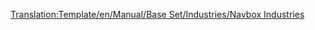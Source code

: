 <noinclude>[[Translation:Template/en/Manual/Base Set/Industries/Navbox Industries]]</noinclude><noinclude></noinclude>{{en/Navbox|navbar = off
|state = off

|name = Navbox Industries
|title = [[en/Manual/Industries]]

|group1 = [[nl/Manual/Klimaat|Gematigd]]
|list1 = {{en/Nowrap begin}} [[nl/Manual/Base Set/Industries/Bank|Bank]]{{en/·w}} [[nl/Manual/Base Set/Industries/Kolenmijn|Kolenmijn]]{{en/·w}} [[nl/Manual/Base Set/Industries/Fabriek|Fabriek]]{{en/·w}} [[nl/Manual/Base Set/Industries/Boerderij|Boerderij]]{{en/·w}} [[nl/Manual/Base Set/Industries/Bos|Bos]]{{en/·w}} [[nl/Manual/Base Set/Industries/IJzermijn|IJzermijn]]{{en/·w}} [[nl/Manual/Base Set/Industries/Olieraffinaderij|Olieraffinaderij]]{{en/·w}} [[nl/Manual/Base Set/Industries/Olieplatform|Olieplatform]]{{en/·w}} [[nl/Manual/Base Set/Industries/Oliebronnen|Oliebronnen]]{{en/·w}} [[nl/Manual/Base Set/Industries/Energiecentrale|Energiecentrale]]{{en/·w}} [[nl/Manual/Base Set/Industries/Houtzagerij|Houtzagerij]]{{en/·w}} [[nl/Manual/Base Set/Industries/Hoogoven|Hoogoven]]{{en/Nowrap end}}

|group2 = [[nl/Manual/Klimaat|Subarctisch]]
|list2 = {{en/Nowrap begin}} [[nl/Manual/Base Set/Industries/Bank|Bank]]{{en/·w}} [[nl/Manual/Base Set/Industries/Kolenmijn|Kolenmijn]]{{en/·w}} [[nl/Manual/Base Set/Industries/Boerderij|Boerderij]]{{en/·w}} [[nl/Manual/Base Set/Industries/Voedselfabriek|Voedselfabriek]]{{en/·w}} [[nl/Manual/Base Set/Industries/Bos|Bos]]{{en/·w}} [[nl/Manual/Base Set/Industries/Goudmijn|Goudmijn]]{{en/·w}} [[nl/Manual/Base Set/Industries/Olieraffinaderij|Olieraffinaderij]]{{en/·w}} [[nl/Manual/Base Set/Industries/Oliebronnen|Oliebronnen]]{{en/·w}} [[nl/Manual/Base Set/Industries/Papierfabriek|Papierfabriek]]{{en/·w}} [[nl/Manual/Base Set/Industries/Energiecentrale|Energiecentrale]]{{en/·w}} [[nl/Manual/Base Set/Industries/Drukkerij|Drukkerij]]{{en/Nowrap end}}

|group3 = [[nl/Manual/Klimaat|Subtropisch]]
|list3 = {{en/Nowrap begin}} [[nl/Manual/Base Set/Industries/Bank|Bank]]{{en/·w}} [[nl/Manual/Base Set/Industries/Kopermijn|Kopermijn]]{{en/·w}} [[nl/Manual/Base Set/Industries/Diamantmijn|Diamantmijn]]{{en/·w}} [[nl/Manual/Base Set/Industries/Fabriek|Fabriek]]{{en/·w}} [[nl/Manual/Base Set/Industries/Boerderij|Boerderij]]{{en/·w}} [[nl/Manual/Base Set/Industries/Voedselfabriek|Voedselfabriek]]{{en/·w}} [[nl/Manual/Base Set/Industries/Boomgaard|Boomgaard]]{{en/·w}} [[nl/Manual/Base Set/Industries/Timmerhoutzagerij|Timmerhoutzagerij]]{{en/·w}} [[nl/Manual/Base Set/Industries/Olieraffinaderij|Olieraffinaderij]]{{en/·w}} [[nl/Manual/Base Set/Industries/Oliebronnen|Oliebronnen]]{{en/·w}} [[nl/Manual/Base Set/Industries/Rubberplantage|Rubberplantage]]{{en/·w}} [[nl/Manual/Base Set/Industries/Watervoorraad|Watervoorraad]]{{en/·w}} [[nl/Manual/Base Set/Industries/Watertoren|Watertoren]]{{en/Nowrap end}}

|group4 = [[nl/Manual/Klimaat]]
|list4 = {{en/Nowrap begin}}[[nl/Manual/Base Set/Industries/Batterijenboerderij|Batterijenboerderij]]{{en/·w}} [[nl/Manual/Base Set/Industries/Bellenblazer|Bellenblazer]]{{en/·w}} [[nl/Manual/Base Set/Industries/Suikerspinbos|Suikerspinbos]]{{en/·w}} [[nl/Manual/Base Set/Industries/Colabronnen|Colabronnen]]{{en/·w}} [[nl/Manual/Base Set/Industries/Frisdrankfabriek|Frisdrankfabriek]]{{en/·w}} [[nl/Manual/Base Set/Industries/Plasticfonteinen|Plasticfonteinen]]{{en/·w}} [[nl/Manual/Base Set/Industries/Suikermijn|Suikermijn]]{{en/·w}} [[nl/Manual/Base Set/Industries/Snoepfabriek|Snoepfabriek]]{{en/·w}} [[nl/Manual/Base Set/Industries/Toffeegroeve|Toffeegroeve]]{{en/·w}} [[nl/Manual/Base Set/Industries/Speelgoedfabriek|Speelgoedfabriek]]{{en/·w}} [[nl/Manual/Base Set/Industries/Speelgoedwinkel|Speelgoedwinkel]]{{en/Nowrap end}}

}}
